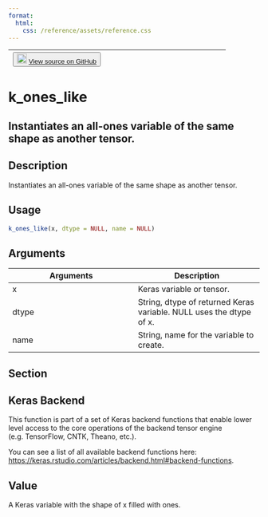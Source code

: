 ```yaml
---
format:
  html:
    css: /reference/assets/reference.css
---
```


| <button class="button"> ![](/reference/assets/GitHub-Mark-32px.png){width="20"} [View source on GitHub](https://github.com/rstudio/keras//blob/main/R/backend.R#L1908) </button> |
|:------------------------------:|:--------------------------------------:|

# k_ones_like

## Instantiates an all-ones variable of the same shape as another tensor.

## Description
Instantiates an all-ones variable of the same shape as another tensor. 


## Usage
```r
k_ones_like(x, dtype = NULL, name = NULL) 
```

## Arguments
|Arguments|Description|
|---|---|
| x | Keras variable or tensor. |
| dtype | String, dtype of returned Keras variable. NULL uses the dtype of x. |
| name | String, name for the variable to create. |


## Section

## Keras Backend

This function is part of a set of Keras backend functions that enable lower level access to the core operations of the backend tensor engine (e.g. TensorFlow, CNTK, Theano, etc.). 

You can see a list of all available backend functions here: [https://keras.rstudio.com/articles/backend.html#backend-functions](https://keras.rstudio.com/articles/backend.html#backend-functions). 

## Value
A Keras variable with the shape of x filled with ones. 




